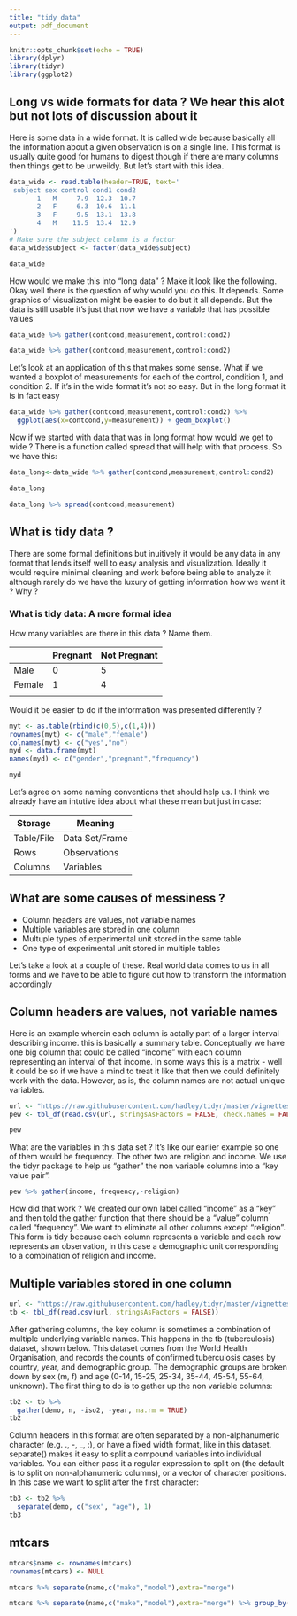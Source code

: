 ```yaml
---
title: "tidy data"
output: pdf_document
---
```



```r
knitr::opts_chunk$set(echo = TRUE)
library(dplyr)
library(tidyr)
library(ggplot2)
```

## Long vs wide formats for data ? We hear this alot but not lots of discussion about it

Here is some data in a wide format. It is called wide because basically all the information about a given observation is on a single line. This format is usually quite good for humans to digest though if there are many columns then things get to be unweildy. But let's start with this idea. 
```r
data_wide <- read.table(header=TRUE, text='
 subject sex control cond1 cond2
       1   M     7.9  12.3  10.7
       2   F     6.3  10.6  11.1
       3   F     9.5  13.1  13.8
       4   M    11.5  13.4  12.9
')
# Make sure the subject column is a factor
data_wide$subject <- factor(data_wide$subject)

data_wide
```

How would we make this into "long data" ? Make it look like the following. Okay well there is the question of why would you do this. It depends. Some graphics of visualization might be easier to do but it all depends. But the data is still usable it's just that now we have a variable that has possible values

```r
data_wide %>% gather(contcond,measurement,control:cond2)
```

```r
data_wide %>% gather(contcond,measurement,control:cond2)
```

Let's look at an application of this that makes some sense. What if we wanted a boxplot of measurements for each of the control, condition 1, and condition 2. If it's in the wide format it's not so easy. But in the long format it is in fact easy

```r
data_wide %>% gather(contcond,measurement,control:cond2) %>%
  ggplot(aes(x=contcond,y=measurement)) + geom_boxplot()
```


Now if we started with data that was in long format how would we get to wide ? There is a function called spread that will help with that process. So we have this:

```r
data_long<-data_wide %>% gather(contcond,measurement,control:cond2)
```

```r
data_long
```

```r
data_long %>% spread(contcond,measurement)

```


## What is tidy data ? 

There are some formal definitions but inuitively it would be any data in any format that lends itself well to easy analysis and visualization. Ideally it would require minimal cleaning and work before being able to analyze it although rarely do we have the luxury of getting information how we want it ? Why ? 

### What is tidy data: A more formal idea

How many variables are there in this data ? Name them.


|        	| Pregnant 	| Not Pregnant 	|
|--------	|----------	|--------------	|
| Male   	| 0        	| 5            	|
| Female 	| 1        	| 4            	|
|        	|          	|              	|

Would it be easier to do if the information was presented differently ? 

```r

myt <- as.table(rbind(c(0,5),c(1,4)))
rownames(myt) <- c("male","female")
colnames(myt) <- c("yes","no")
myd <- data.frame(myt)
names(myd) <- c("gender","pregnant","frequency")

myd
```

Let's agree on some naming conventions that should help us. I think we already have an intutive idea about what these mean but just in case:

| Storage | Meaning  	
|--------	|----------	
| Table/File   	| Data Set/Frame       |	
| Rows 	| Observations       | 	
| Columns       	| Variables         |	



## What are some causes of messiness ?
- Column headers are values, not variable names
- Multiple variables are stored in one column
- Multuple types of experimental unit stored in the same table
- One type of experimental unit stored in multiple tables

Let's take a look at a couple of these.  Real world data comes to us in all forms and we have to be able to figure out how to transform the information accordingly

## Column headers are values, not variable names

Here is an example wherein each column is actally part of a larger interval describing income. this is basically a summary table. Conceptually we have one big column that could be called "income" with each column representing an interval of that income. In some ways this is a matrix - well it could be so if we have a mind to treat it like that then we could definitely work with the data. However, as is, the column names are not actual unique variables.  

```r
url <- "https://raw.githubusercontent.com/hadley/tidyr/master/vignettes/pew.csv"
pew <- tbl_df(read.csv(url, stringsAsFactors = FALSE, check.names = FALSE))

pew
```

What are the variables in this data set ? It's like our earlier example so one of them would be frequency. The other two are religion and income. We use the tidyr package to help us "gather" the 
non variable columns into a "key value pair".

```r
pew %>% gather(income, frequency,-religion)

```

How did that work ? We created our own label called "income" as a "key" and then told the gather function that there should be a "value" column called "frequency". We want to eliminate all other columns except "religion". This form is tidy because each column represents a variable and each row represents an observation, in this case a demographic unit corresponding to a combination of religion and income.

## Multiple variables stored in one column


```r
url <- "https://raw.githubusercontent.com/hadley/tidyr/master/vignettes/tb.csv"
tb <- tbl_df(read.csv(url, stringsAsFactors = FALSE))

```

After gathering columns, the key column is sometimes a combination of multiple underlying variable names. This happens in the tb (tuberculosis) dataset, shown below. This dataset comes from the World Health Organisation, and records the counts of confirmed tuberculosis cases by country, year, and demographic group. The demographic groups are broken down by sex (m, f) and age (0-14, 15-25, 25-34, 35-44, 45-54, 55-64, unknown). The first thing to do is to gather up the non variable columns:

```r
tb2 <- tb %>% 
  gather(demo, n, -iso2, -year, na.rm = TRUE)
tb2

```

Column headers in this format are often separated by a non-alphanumeric character (e.g. ., -, _, :), or have a fixed width format, like in this dataset. separate() makes it easy to split a compound variables into individual variables. You can either pass it a regular expression to split on (the default is to split on non-alphanumeric columns), or a vector of character positions. In this case we want to split after the first character:

```r
tb3 <- tb2 %>% 
  separate(demo, c("sex", "age"), 1)
tb3

```


## mtcars

```r
mtcars$name <- rownames(mtcars)
rownames(mtcars) <- NULL

mtcars %>% separate(name,c("make","model"),extra="merge")

mtcars %>% separate(name,c("make","model"),extra="merge") %>% group_by(make) %>% summarize(avg=mean(mpg)) %>% arrange(desc(avg))
```

